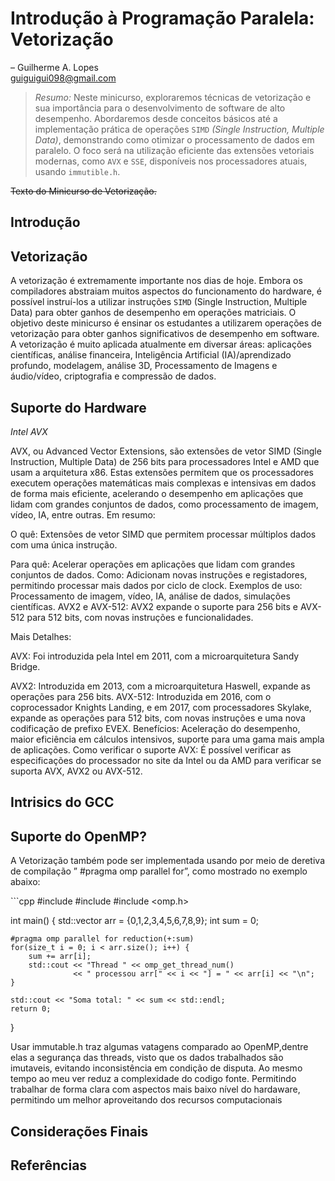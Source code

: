# Introdução à Programação Paralela: Vetorização

-- Guilherme A. Lopes <br>
<guiguigui098@gmail.com>

> _Resumo:_
Neste minicurso, exploraremos técnicas de vetorização e sua importância para o desenvolvimento de software de alto desempenho. Abordaremos desde conceitos básicos até a implementação prática de operações `SIMD` _(Single Instruction, Multiple Data)_, demonstrando como otimizar o processamento de dados em paralelo. O foco será na utilização eficiente das extensões vetoriais modernas, como `AVX` e `SSE`, disponíveis nos processadores atuais, usando `immutible.h`.

~~Texto do Minicurso de Vetorização.~~

##  Introdução {#sec-vet-intro}

\todo{Texto Introdutório? Se seu texto for iniciar pela seção Vetorização, tire o título da seção Vetorização e deixe o titulo introdução}


## Vetorização

A vetorização é extremamente importante nos dias de hoje. Embora os compiladores abstraiam muitos aspectos do funcionamento do hardware, é possível instruí-los a utilizar instruções `SIMD` (Single Instruction, Multiple Data) para obter ganhos de desempenho em operações matriciais.
O objetivo deste minicurso é ensinar os estudantes a utilizarem operações de vetorização para obter ganhos significativos de desempenho em software. A vetorização é muito aplicada atualmente em diversar áreas: aplicações científicas, análise financeira, Inteligência Artificial (IA)/aprendizado profundo, modelagem, análise 3D, Processamento de Imagens e áudio/vídeo, criptografia e compressão de dados.

## Suporte do Hardware

_Intel AVX_

AVX, ou Advanced Vector Extensions, são extensões de vetor SIMD (Single Instruction, Multiple Data) de 256 bits para processadores Intel e AMD que usam a arquitetura x86. Estas extensões permitem que os processadores executem operações matemáticas mais complexas e intensivas em dados de forma mais eficiente, acelerando o desempenho em aplicações que lidam com grandes conjuntos de dados, como processamento de imagem, vídeo, IA, entre outras.
Em resumo:

O quê:
Extensões de vetor SIMD que permitem processar múltiplos dados com uma única instrução.

Para quê:
Acelerar operações em aplicações que lidam com grandes conjuntos de dados.
Como:
Adicionam novas instruções e registadores, permitindo processar mais dados por ciclo de clock.
Exemplos de uso:
Processamento de imagem, vídeo, IA, análise de dados, simulações científicas.
AVX2 e AVX-512:
AVX2 expande o suporte para 256 bits e AVX-512 para 512 bits, com novas instruções e funcionalidades.

Mais Detalhes:

AVX:
Foi introduzida pela Intel em 2011, com a microarquitetura Sandy Bridge.

AVX2:
Introduzida em 2013, com a microarquitetura Haswell, expande as operações para 256 bits.
AVX-512:
Introduzida em 2016, com o coprocessador Knights Landing, e em 2017, com processadores Skylake, expande as operações para 512 bits, com novas instruções e uma nova codificação de prefixo EVEX.
Benefícios:
Aceleração do desempenho, maior eficiência em cálculos intensivos, suporte para uma gama mais ampla de aplicações.
Como verificar o suporte AVX:
É possível verificar as especificações do processador no site da Intel ou da AMD para verificar se suporta AVX, AVX2 ou AVX-512.



## Intrisics do GCC

## Suporte do OpenMP?
A Vetorização também pode ser implementada usando por meio de deretiva de compilação " #pragma omp parallel for", como mostrado no exemplo abaixo:

```cpp
#include <iostream>
#include <vector>
#include <omp.h>

int main() {
    std::vector<int> arr = {0,1,2,3,4,5,6,7,8,9};
    int sum = 0;

    #pragma omp parallel for reduction(+:sum)
    for(size_t i = 0; i < arr.size(); i++) {
        sum += arr[i];
        std::cout << "Thread " << omp_get_thread_num() 
                  << " processou arr[" << i << "] = " << arr[i] << "\n";
    }

    std::cout << "Soma total: " << sum << std::endl;
    return 0;
}


Usar immutable.h traz algumas vatagens comparado ao OpenMP,dentre elas a segurança das threads, 
visto que os dados trabalhados são imutaveis, evitando inconsistência em condição de disputa. Ao mesmo tempo ao meu ver
reduz a complexidade do codigo fonte. Permitindo trabalhar de forma clara com aspectos mais baixo nível do hardaware, permitindo um melhor aproveitando dos recursos computacionais
 
## Considerações Finais {#sec-vet-consid-finais}

## Referências

::: {#refs}
:::